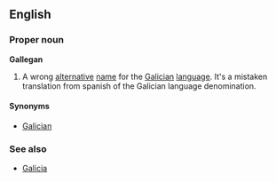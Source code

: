 ==English==
===Proper noun===
'''Gallegan'''

# A wrong [[alternate|alternative]] [[name]] for the [[Galician]] [[language]]. It's a mistaken translation from spanish of the Galician language denomination.

====Synonyms====
*[[Galician]]

===See also===
*[[Galicia]]